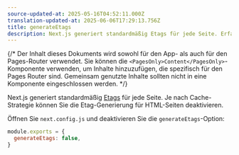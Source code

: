 ```yaml
---
source-updated-at: 2025-05-16T04:52:11.000Z
translation-updated-at: 2025-06-06T17:29:13.756Z
title: generateEtags
description: Next.js generiert standardmäßig Etags für jede Seite. Erfahren Sie hier mehr über die Deaktivierung der Etag-Generierung.
---
```


{/* Der Inhalt dieses Dokuments wird sowohl für den App- als auch für den Pages-Router verwendet. Sie können die `<PagesOnly>Content</PagesOnly>`-Komponente verwenden, um Inhalte hinzuzufügen, die spezifisch für den Pages Router sind. Gemeinsam genutzte Inhalte sollten nicht in eine Komponente eingeschlossen werden. */}

Next.js generiert standardmäßig [Etags](https://en.wikipedia.org/wiki/HTTP_ETag) für jede Seite. Je nach Cache-Strategie können Sie die Etag-Generierung für HTML-Seiten deaktivieren.

Öffnen Sie `next.config.js` und deaktivieren Sie die `generateEtags`-Option:

```js filename="next.config.js"
module.exports = {
  generateEtags: false,
}
```